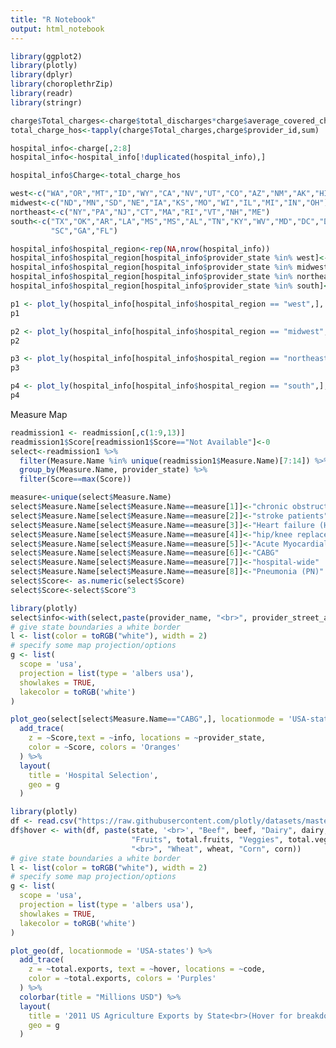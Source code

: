 ```yaml
---
title: "R Notebook"
output: html_notebook
---
```

```r
library(ggplot2)
library(plotly)
library(dplyr)
library(choroplethrZip)
library(readr)
library(stringr)
```

```r
charge$Total_charges<-charge$total_discharges*charge$average_covered_charges
total_charge_hos<-tapply(charge$Total_charges,charge$provider_id,sum)

hospital_info<-charge[,2:8]
hospital_info<-hospital_info[!duplicated(hospital_info),]

hospital_info$Charge<-total_charge_hos
```

```r
west<-c("WA","OR","MT","ID","WY","CA","NV","UT","CO","AZ","NM","AK","HI")
midwest<-c("ND","MN","SD","NE","IA","KS","MO","WI","IL","MI","IN","OH")
northeast<-c("NY","PA","NJ","CT","MA","RI","VT","NH","ME")
south<-c("TX","OK","AR","LA","MS","MS","AL","TN","KY","WV","MD","DC","DE","VA","NC",
         "SC","GA","FL")
```

```r
hospital_info$hospital_region<-rep(NA,nrow(hospital_info))
hospital_info$hospital_region[hospital_info$provider_state %in% west]<-"west"
hospital_info$hospital_region[hospital_info$provider_state %in% midwest]<-"midwest"
hospital_info$hospital_region[hospital_info$provider_state %in% northeast]<-"northeast"
hospital_info$hospital_region[hospital_info$provider_state %in% south]<-"south"
```

```r
p1 <- plot_ly(hospital_info[hospital_info$hospital_region == "west",], x = ~Charge, color = ~provider_state, type = "box")
p1

p2 <- plot_ly(hospital_info[hospital_info$hospital_region == "midwest",], x = ~Charge, color = ~provider_state, type = "box")
p2

p3 <- plot_ly(hospital_info[hospital_info$hospital_region == "northeast",], x = ~Charge, color = ~provider_state, type = "box")
p3

p4 <- plot_ly(hospital_info[hospital_info$hospital_region == "south",], x = ~Charge, color = ~provider_state, type = "box")
p4
```


Measure Map
```r
readmission1 <- readmission[,c(1:9,13)]
readmission1$Score[readmission1$Score=="Not Available"]<-0
select<-readmission1 %>% 
  filter(Measure.Name %in% unique(readmission1$Measure.Name)[7:14]) %>%
  group_by(Measure.Name, provider_state) %>% 
  filter(Score==max(Score))

measure<-unique(select$Measure.Name)
select$Measure.Name[select$Measure.Name==measure[1]]<-"chronic obstructive pulmonary disease (COPD) patients"
select$Measure.Name[select$Measure.Name==measure[2]]<-"stroke patients"
select$Measure.Name[select$Measure.Name==measure[3]]<-"Heart failure (HF)"
select$Measure.Name[select$Measure.Name==measure[4]]<-"hip/knee replacement"
select$Measure.Name[select$Measure.Name==measure[5]]<-"Acute Myocardial Infarction (AMI)"
select$Measure.Name[select$Measure.Name==measure[6]]<-"CABG"
select$Measure.Name[select$Measure.Name==measure[7]]<-"hospital-wide"
select$Measure.Name[select$Measure.Name==measure[8]]<-"Pneumonia (PN)"
select$Score<- as.numeric(select$Score)
select$Score<-select$Score^3
```

```r
library(plotly)
select$info<-with(select,paste(provider_name, "<br>", provider_street_address,"<br>",provider_city, "<br>", County.Name))
# give state boundaries a white border
l <- list(color = toRGB("white"), width = 2)
# specify some map projection/options
g <- list(
  scope = 'usa',
  projection = list(type = 'albers usa'),
  showlakes = TRUE,
  lakecolor = toRGB('white')
)

plot_geo(select[select$Measure.Name=="CABG",], locationmode = 'USA-states') %>%
  add_trace(
    z = ~Score,text = ~info, locations = ~provider_state,
    color = ~Score, colors = 'Oranges'
  ) %>%
  layout(
    title = 'Hospital Selection',
    geo = g
  )
```

```r
library(plotly)
df <- read.csv("https://raw.githubusercontent.com/plotly/datasets/master/2011_us_ag_exports.csv")
df$hover <- with(df, paste(state, '<br>', "Beef", beef, "Dairy", dairy, "<br>",
                           "Fruits", total.fruits, "Veggies", total.veggies,
                           "<br>", "Wheat", wheat, "Corn", corn))
# give state boundaries a white border
l <- list(color = toRGB("white"), width = 2)
# specify some map projection/options
g <- list(
  scope = 'usa',
  projection = list(type = 'albers usa'),
  showlakes = TRUE,
  lakecolor = toRGB('white')
)

plot_geo(df, locationmode = 'USA-states') %>%
  add_trace(
    z = ~total.exports, text = ~hover, locations = ~code,
    color = ~total.exports, colors = 'Purples'
  ) %>%
  colorbar(title = "Millions USD") %>%
  layout(
    title = '2011 US Agriculture Exports by State<br>(Hover for breakdown)',
    geo = g
  )
```




